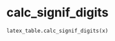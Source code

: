 # calc_signif_digits { #xraypy.latex_table.calc_signif_digits }

`latex_table.calc_signif_digits(x)`

